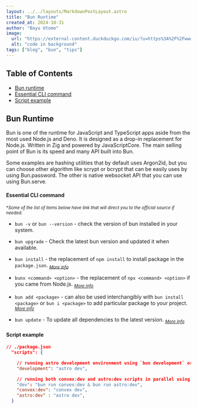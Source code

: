 ```yaml
---
layout: ../../layouts/MarkdownPostLayout.astro
title: "Bun Runtime"
created_at: 2024-10-31
author: "Bayu Utomo"
image:
  url: "https://external-content.duckduckgo.com/iu/?u=https%3A%2F%2Fwww.bram.us%2Fwordpress%2Fwp-content%2Fuploads%2F2022%2F07%2Fbun.jpeg&f=1&nofb=1&ipt=36776bd07659a50221bf3692da639a2d7382face29431f380eb6b8806a492e3c&ipo=images"
  alt: "code in background"
tags: ["blog", "bun", "tips"]
---
```


## Table of Contents
- [Bun runtime](#bun-runtime)
- [Essential CLI command](#essential-cli-command)
- [Script example](#script-example)

## Bun Runtime

Bun is one of the runtime for JavaScript and TypeScript apps aside from the most used Node.js and Deno. It is designed as a drop-in replacement for Node.js. Written in Zig and powered by JavaScriptCore. The main selling point of Bun is its speed and many API built into Bun.

Some examples are hashing utilities that by default uses Argon2id, but you can choose other algorithm like scrypt or bcrypt that can be easily uses by using Bun.password. The other is native websocket API that you can use using Bun.serve.

#### Essential CLI command

<sub>*_Some of the list of items below have link that will direct you to the official source if needed._</sub>

- `bun -v` or `bun --version` - check the version of bun installed in your system.

- `bun upgrade` - Check the latest bun version and updated it when available.

- `bun install` - the replacement of `npm install` to install package in the `package.json`. <sub>_[More info](https://bun.sh/docs/cli/install)_</sub>

- `bunx <command> <option>` - the replacement of `npx <command> <option>` if you came from Node.js. <sub>_[More info](https://bun.sh/docs/cli/bunx)_</sub>

- `bun add <package>` - can also be used interchangibly with `bun install <package>` or `bun i <package>` to add particular package to your project. <sub>_[More info](https://bun.sh/docs/cli/add)_</sub>

- `bun update` - To update all dependencies to the latest version. <sub>_[More info](https://bun.sh/docs/cli/update)_</sub>

#### Script example

```json
// ./package.json
  "scripts": {

    // running astro development environment using `bun development` or `bun run development`
    "development": "astro dev",

    // running both convex:dev and astro:dev scripts in parallel using `bun dev` or `bun run dev`
    "dev": "bun run convex:dev & bun run astro:dev",
    "convex:dev": "convex dev",
    "astro:dev" : "astro dev",
  }
```